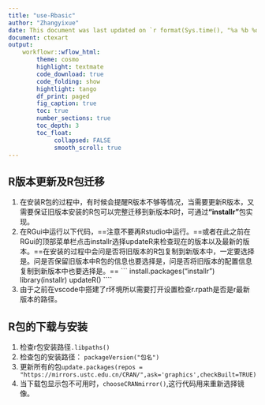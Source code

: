 ---
title: "use-Rbasic"
author: "Zhangyixue"
date: This document was last updated on `r format(Sys.time(), "%a %b %d %Y %H:%M:%S")`
document: ctexart
output: 
    workflowr::wflow_html:
        theme: cosmo
        highlight: textmate
        code_download: true
        code_folding: show
        hightlight: tango
        df_print: paged
        fig_caption: true
        toc: true
        number_sections: true
        toc_depth: 3
        toc_float:  
             collapsed: FALSE
             smooth_scroll: true   
---

## R版本更新及R包迁移
1. 在安装R包的过程中，有时候会提醒R版本不够等情况，当需要更新R版本，又需要保证旧版本安装的R包可以完整迁移到新版本R时，可通过**“installr”**包实现。
2. 在RGui中运行以下代码，==注意不要再Rstudio中运行。==或者在此之前在RGui的顶部菜单栏点击installr选择updateR来检查现在的版本以及最新的版本。==在安装的过程中会问是否将旧版本的R包复制到新版本中，一定要选择是。问是否保留旧版本中R包的信息也要选择是，问是否将旧版本的配置信息复制到新版本中也要选择是。==
    ```
    install.packages("installr")
    library(installr)
    updateR()
    ````
3. 由于之前在vscode中搭建了r环境所以需要打开设置检查r.rpath是否是r最新版本的路径。

## R包的下载与安装
1. 检查r包安装路径`.libpaths()`
2. 检查包的安装路径：
`packageVersion("包名")`
3. 更新所有的包`update.packages(repos = "https://mirrors.ustc.edu.cn/CRAN/",ask='graphics',checkBuilt=TRUE)`
4. 当下载包显示包不可用时，`chooseCRANmirror()`,这行代码用来重新选择镜像。



